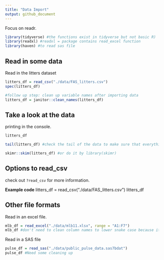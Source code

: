 ```yaml
---
title: "Data Import"
output: github_document
---
```

Focus on readr.
```r
library(tidyverse) #the functions exist in tidyverse but not basic R)
library(readxl) #readxl = package contains read_excel function
library(haven) #to read sas file
```
## Read in some data

Read in the litters dataset
```r
litters_df = read_csv("./data/FAS_litters.csv")
spec(litters_df)

#follow up step: clean up variable names after importing data
litters_df = janitor::clean_names(litters_df)
```

## Take a look at the data

printing in the console.

```r
litters_df
```

```r
tail(litters_df) #check the tail of the data to make sure that everything is structured
```

```r
skimr::skim(litters_df) #or do it by library(skimr)
```

## Options to read_csv

check out `?read_csv` for more information.

**Example code**
litters_df = read_csv("./data/FAS_litters.csv")
litters_df


##  Other file formats

Read in an excel file.

```r
mlb_df = read_excel("./data/mlb11.xlsx", range = "A1:F7")
mlb_df #don't need to clean column names to lower snake case because it's lower letter already
```


Read in a SAS file

```r
pulse_df = read_sas("./data/public_pulse_data.sas7bdat")
pulse_df #Need some cleaning up

```



